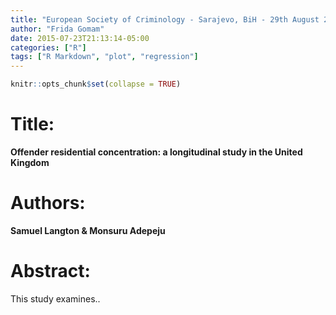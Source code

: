 ```yaml
---
title: "European Society of Criminology - Sarajevo, BiH - 29th August 2018"
author: "Frida Gomam"
date: 2015-07-23T21:13:14-05:00
categories: ["R"]
tags: ["R Markdown", "plot", "regression"]
---
```


```r
knitr::opts_chunk$set(collapse = TRUE)
```

# Title:

**Offender residential concentration: a longitudinal study in the United Kingdom**

# Authors:

**Samuel Langton & Monsuru Adepeju**

# Abstract:

This study examines..



